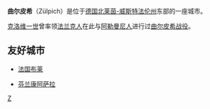 {{德国城市
| 市徽图 = Image:DEU Zuelpich COA.svg
| 在德国内的位置图 = 
| 所属联邦州 = 北莱茵-威斯特法伦州
| 所属行政区 = 科隆行政区
| 所属县 = 奥伊斯基兴县
| 坐标纬度 = 50
| 坐标纬度分 = 42
| 坐标经度 = 6
| 坐标经度分 = 39
| 海拔高度 = 180
| 面积 = 101
| 人口 = 20,105
| 统计时间 = 2006年12月31日
| 人口密度 = 199
| 邮政编码 = 53909
| 电话区号 = 02252
| 汽车牌号 = EU
| 政府地址 = Markt 21<br />53909 Zülpich
| 政府网站 = www.stadt-zuelpich.de
|}}

'''曲尔皮希'''（Zülpich）是位于[[德国|德国]][[北莱茵-威斯特法伦州|北莱茵-威斯特法伦州]]东部的一座城市。

[[克洛维一世|克洛维一世]]曾率领[[法兰克人|法兰克人]]在此与[[阿勒曼尼人|阿勒曼尼人]]进行过[[曲尔皮希战役|曲尔皮希战役]]。

== 友好城市 ==
*{{border|[[File:Flag_of_France.svg|25px]]}}[[法国|法国]][[布莱|布莱]]
*{{border|[[File:Flag_of_Finland.svg|25px]]}}[[芬兰|芬兰]][[康阿萨拉|康阿萨拉]]

{{Authority control}}
{{Germany-geo-stub}}

[[Category:北莱茵-威斯特法伦州市镇|Z]]